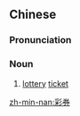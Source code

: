==Chinese==
{{zh-forms}}

===Pronunciation===
{{zh-pron
|m=cǎi券,er=y,2er=y
|mn=chhái-kǹg
|cat=n
}}

===Noun===
{{zh-noun}}

# [[lottery]] [[ticket]]

[[zh-min-nan:彩券]]